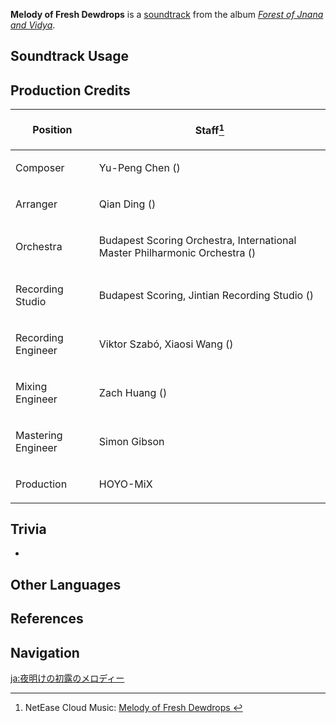 {{Soundtrack Infobox
|image          = Forest of Jnana and Vidya.png
|album          = Forest of Jnana and Vidya
|disc           = 2
|number         = 68
|featured       =
|featured2      =
|featured3      =
|featured_disc  =
|featured_disc2 =
|featured_disc3 =
|youtube_id     = 6p5GPzulioQ
|spotify_id     = 1zMeJyKnmeoniCPZLUgTLx
|previous       = Melody of Sprouting Flowers
|next           = Melody of Hidden Seeds
}}
'''Melody of Fresh Dewdrops''' is a [[soundtrack]] from the album ''[[Forest of Jnana and Vidya]]''.

==Soundtrack Usage==
{{Soundtrack Usage
|quest    = Opening Festivities
|location = Vanarana (Area)//day
|eventgameplay = Glittering Elixirs
}}

==Production Credits==
{| class="wikitable"
! Position
! Staff<ref>NetEase Cloud Music: [https://music.163.com/song?id=1992344594 Melody of Fresh Dewdrops {{zh|晨曦初露的曲调}}]</ref>
|-
! Composer
| Yu-Peng Chen ({{zh|陈致逸}})
|-
! Arranger
| Qian Ding ({{zh|丁谦}})
|-
! Orchestra
| Budapest Scoring Orchestra, International Master Philharmonic Orchestra ({{zh|国际首席爱乐乐团}})
|-
! Recording Studio
| Budapest Scoring, Jintian Recording Studio ({{zh|金田录音棚}})
|-
! Recording Engineer
| Viktor Szabó, Xiaosi Wang ({{zh|王小四}})
|-
! Mixing Engineer
| Zach Huang ({{zh|黄巍}})
|-
! Mastering Engineer
| Simon Gibson
|-
! Production
| HOYO-MiX
|}
<!--
==Gallery==
<gallery>
</gallery>
-->

==Trivia==
* {{Transclude|Melody of Bright New Buds|VanaranaTheme|section=1}}

==Other Languages==
{{Other Languages
|en      = Melody of Fresh Dewdrops
|zhs     = 晨曦初露的曲调
|zhs_rm  = Chénxī Chūlù de Qǔdiào
|zht     = 晨曦初露的曲調
|zht_rm  = Chénxī Chūlù de Qǔdiào
|zh_tl   = 
|ja      = 夜明けの初露のメロディー
|ja_rm   = Yoake no Hatsutsuyu no Merodii
|ja_tl   = Melody of Dawn's First Dew
}}

==References==
{{Reflist}}

==Navigation==
{{Soundtrack Navbox|Forest of Jnana and Vidya}}

[[ja:夜明けの初露のメロディー]]